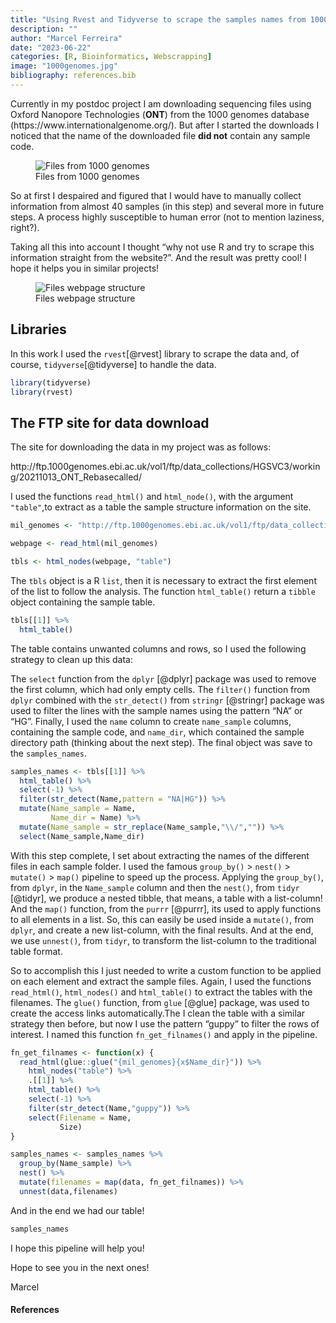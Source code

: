 ```yaml
---
title: "Using Rvest and Tidyverse to scrape the samples names from 1000 genomes"
description: ""
author: "Marcel Ferreira"
date: "2023-06-22"
categories: [R, Bioinformatics, Webscrapping]
image: "1000genomes.jpg"
bibliography: references.bib
---
```


Currently in my postdoc project I am downloading sequencing files using Oxford Nanopore Technologies (**ONT**) from the 1000 genomes database (https://www.internationalgenome.org/). But after I started the downloads I noticed that the name of the downloaded file **did not** contain any sample code.

![Files from 1000 genomes](Imagem1.png)

So at first I despaired and figured that I would have to manually collect information from almost 40 samples (in this step) and several more in future steps. A process highly susceptible to human error (not to mention laziness, right?).

Taking all this into account I thought "why not use R and try to scrape this information straight from the website?". And the result was pretty cool! I hope it helps you in similar projects!

![Files webpage structure](Imagem2.png)

## Libraries

In this work I used the `rvest`[@rvest] library to scrape the data and, of course, `tidyverse`[@tidyverse] to handle the data.

```r
library(tidyverse)
library(rvest)
```

## The FTP site for data download

The site for downloading the data in my project was as follows:

http://ftp.1000genomes.ebi.ac.uk/vol1/ftp/data_collections/HGSVC3/working/20211013_ONT_Rebasecalled/

I used the functions `read_html()` and `html_node()`, with the argument `"table"`,to extract as a table the sample structure information on the site.

```r
mil_genomes <- "http://ftp.1000genomes.ebi.ac.uk/vol1/ftp/data_collections/HGSVC3/working/20211013_ONT_Rebasecalled/"

webpage <- read_html(mil_genomes)

tbls <- html_nodes(webpage, "table")
```

The `tbls` object is a R `list`, then it is necessary to extract the first element of the list to follow the analysis. The function `html_table()` return a `tibble` object containing the sample table.

```r
tbls[[1]] %>% 
  html_table()
```

The table contains unwanted columns and rows, so I used the following strategy to clean up this data:

The `select` function from the `dplyr` [@dplyr] package was used to remove the first column, which had only empty cells. The `filter()` function from `dplyr` combined with the `str_detect()` from `stringr` [@stringr] package was used to filter the lines with the sample names using the pattern "NA" or "HG". Finally, I used the `name` column to create `name_sample` columns, containing the sample code, and `name_dir`, which contained the sample directory path (thinking about the next step). The final object was save to the `samples_names`.

```r
samples_names <- tbls[[1]] %>% 
  html_table() %>% 
  select(-1) %>% 
  filter(str_detect(Name,pattern = "NA|HG")) %>% 
  mutate(Name_sample = Name,
         Name_dir = Name) %>% 
  mutate(Name_sample = str_replace(Name_sample,"\\/","")) %>% 
  select(Name_sample,Name_dir)
```

With this step complete, I set about extracting the names of the different files in each sample folder. I used the famous `group_by()` \> `nest()` \> `mutate()` \> `map()` pipeline to speed up the process. Applying the `group_by()`, from `dplyr`, in the `Name_sample` column and then the `nest()`, from `tidyr` [@tidyr], we produce a nested tibble, that means, a table with a list-column! And the `map()` function, from the `purrr` [@purrr], its used to apply functions to all elements in a list. So, this can easily be used inside a `mutate()`, from `dplyr`, and create a new list-column, with the final results. And at the end, we use `unnest()`, from `tidyr`, to transform the list-column to the traditional table format.

So to accomplish this I just needed to write a custom function to be applied on each element and extract the sample files. Again, I used the functions `read_html()`, `html_nodes()` and `html_table()` to extract the tables with the filenames. The `glue()` function, from `glue` [@glue] package, was used to create the access links automatically.The I clean the table with a similar strategy then before, but now I use the pattern "guppy" to filter the rows of interest. I named this function `fn_get_filnames()` and apply in the pipeline.

```r
fn_get_filnames <- function(x) {
  read_html(glue::glue("{mil_genomes}{x$Name_dir}")) %>% 
    html_nodes("table") %>% 
    .[[1]] %>% 
    html_table() %>%
    select(-1) %>%
    filter(str_detect(Name,"guppy")) %>% 
    select(Filename = Name,
           Size)
}
```

```r
samples_names <- samples_names %>% 
  group_by(Name_sample) %>% 
  nest() %>% 
  mutate(filenames = map(data, fn_get_filnames)) %>% 
  unnest(data,filenames)
```

And in the end we had our table!

```r
samples_names
```

I hope this pipeline will help you!

Hope to see you in the next ones!

Marcel

#### References
